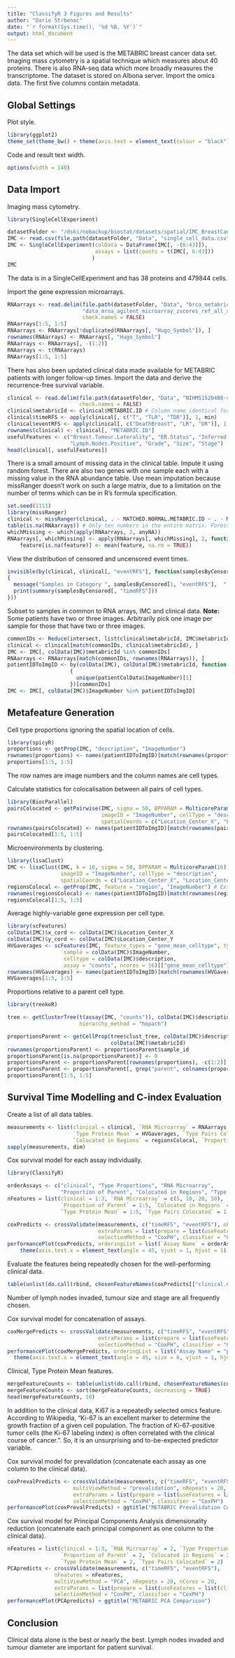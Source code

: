 ```yaml
---
title: "ClassifyR 3 Figures and Results"
author: "Dario Strbenac"
date: "`r format(Sys.time(), '%d %B, %Y')`"
output: html_document
---
```


The data set which will be used is the METABRIC breast cancer data set. Imaging mass cytometry is a spatial technique which measures about 40 proteins. There is also RNA-seq data which more broadly measures the transcriptome. The dataset is stored on Albona server. Import the omics data. The first five columns contain metadata.

## Global Settings

Plot style.

```r
library(ggplot2)
theme_set(theme_bw() + theme(axis.text = element_text(colour = "black"), plot.title = element_text(hjust = 0.5)))
```

Code and result text width.

```r
options(width = 140)
```

## Data Import

Imaging mass cytometry.

```r
library(SingleCellExperiment)
```

```r
datasetFolder <- "/dski/nobackup/biostat/datasets/spatial/IMC_BreastCancer_metabric_Ali2020"
IMC <- read.csv(file.path(datasetFolder, "Data", "single_cell_data.csv"))
IMC <- SingleCellExperiment(colData = DataFrame(IMC[, -(6:43)]),
                            assays = list(counts = t(IMC[, 6:43]))
                           )
IMC
```

The data is in a SingleCellExperiment and has 38 proteins and 479844 cells.

Import the gene expression microarrays.

```r
RNAarrays <- read.delim(file.path(datasetFolder, "Data", "brca_metabric",
                        "data_mrna_agilent_microarray_zscores_ref_all_samples.txt"),
                        check.names = FALSE)
RNAarrays[1:5, 1:5]
RNAarrays <- RNAarrays[!duplicated(RNAarrays[, "Hugo_Symbol"]), ]
rownames(RNAarrays) <- RNAarrays[, "Hugo_Symbol"]
RNAarrays <- RNAarrays[, -(1:2)]
RNAarrays <- t(RNAarrays)
RNAarrays[1:5, 1:5]
```

There has also been updated clinical data made available for METABRIC patients with longer follow-up times. Import the data and derive the recurrence-free survival variable.

```r
clinical <- read.delim(file.path(datasetFolder, "Data", "NIHMS1520488-supplement-Supp_Table_5.txt"),
                       check.names = FALSE)
clinical$metabricId <- clinical$METABRIC.ID # Column name identical for joining to omics data.
clinical$timeRFS <- apply(clinical[, c("T", "TLR", "TDR")], 1, min)
clinical$eventRFS <- apply(clinical[, c("DeathBreast", "LR", "DR")], 1, max)
rownames(clinical) <- clinical[, "METABRIC.ID"]
usefulFeatures <- c("Breast.Tumour.Laterality", "ER.Status", "Inferred.Menopausal.State",
                    "Lymph.Nodes.Positive", "Grade", "Size", "Stage")
head(clinical[, usefulFeatures])
```

There is a small amount of missing data in the clinical table. Impute it using random forest. There are also two genes with one sample each with a missing value in the RNA abundance table. Use mean imputation because missRanger doesn't work on such a large matrix, due to a limitation on the number of terms which can be in R's formula specification.

```r
set.seed(1111)
library(missRanger)
clinical <- missRanger(clinical, . - MATCHED.NORMAL.METABRIC.ID ~ . - METABRIC.ID - MATCHED.NORMAL.METABRIC.ID - Cohort - Date.Of.Diagnosis - Complete.Rec.History - metabricId)
table(is.na(RNAarrays)) # Only ten numbers in the entire matrix. Forest fails.
whichMissing <- which(apply(RNAarrays, 2, anyNA))
RNAarrays[, whichMissing] <- apply(RNAarrays[, whichMissing], 2, function(feature) 
    feature[is.na(feature)] <- mean(feature, na.rm = TRUE))
```

View the distribution of censored and uncensored event times.

```r
invisible(by(clinical, clinical[, "eventRFS"], function(samplesByCensored)
{
  message("Samples in Category ", samplesByCensored[1, "eventRFS"],  " : ", nrow(samplesByCensored))
  print(summary(samplesByCensored[, "timeRFS"]))
}))
```

Subset to samples in common to RNA arrays, IMC and clinical data. **Note:** Some patients have two or three images. Arbitrarily pick one image per sample for those that have two or three images.

```r
commonIDs <- Reduce(intersect, list(clinical$metabricId, IMC$metabricId, rownames(RNAarrays)))
clinical <- clinical[match(commonIDs, clinical$metabricId), ]
IMC <- IMC[, colData(IMC)$metabricId %in% commonIDs]
RNAarrays <- RNAarrays[match(commonIDs, rownames(RNAarrays)), ]
patientIDToImgID <- by(colData(IMC), colData(IMC)$metabricId, function(patientColData)
                    {
                      unique(patientColData$ImageNumber)[1]
                    })[commonIDs]
IMC <- IMC[, colData(IMC)$ImageNumber %in% patientIDToImgID]
```

## Metafeature Generation

Cell type proportions ignoring the spatial location of cells.

```r
library(spicyR)
proportions <- getProp(IMC, "description", "ImageNumber")
rownames(proportions) <- names(patientIDToImgID)[match(rownames(proportions), patientIDToImgID)]
proportions[1:5, 1:5]
```

The row names are image numbers and the column names are cell types.

Calculate statistics for colocalisation between all pairs of cell types.

```r
library(BiocParallel)
pairsColocated <- getPairwise(IMC, sigma = 50, BPPARAM = MulticoreParam(16), fast = TRUE,
                              imageID = "ImageNumber", cellType = "description",
                              spatialCoords = c("Location_Center_X", "Location_Center_Y"))
rownames(pairsColocated) <- names(patientIDToImgID)[match(rownames(pairsColocated), patientIDToImgID)]
pairsColocated[1:5, 1:5]
```

Microenvironments by clustering.

```r
library(lisaClust)
IMC <- lisaClust(IMC, k = 10, sigma = 50, BPPARAM = MulticoreParam(16), fast = FALSE,
                 imageID = "ImageNumber", cellType = "description",
                 spatialCoords = c("Location_Center_X", "Location_Center_Y"))
regionsColocal <- getProp(IMC, feature = "region", "ImageNumber") # Extract newly-added information.
rownames(regionsColocal) <- names(patientIDToImgID)[match(rownames(regionsColocal), patientIDToImgID)]
regionsColocal[1:5, 1:5]
```

Average highly-variable gene expression per cell type.

```r
library(scFeatures)
colData(IMC)$x_cord <- colData(IMC)$Location_Center_X
colData(IMC)$y_cord <- colData(IMC)$Location_Center_Y
HVGaverages <- scFeatures(IMC, feature_types = "gene_mean_celltype", type = "spatial_p",
                  sample = colData(IMC)$ImageNumber,
                  celltype = colData(IMC)$description,
                  assay = "counts", ncores = 16)[["gene_mean_celltype"]]
rownames(HVGaverages) <- names(patientIDToImgID)[match(rownames(HVGaverages), patientIDToImgID)]
HVGaverages[1:5, 1:5]
```

Proportions relative to a parent cell type.

```r
library(treekoR)

tree <- getClusterTree(t(assay(IMC, "counts")), colData(IMC)$description,
                       hierarchy_method = "hopach")

proportionsParent <- getCellProp(tree$clust_tree, colData(IMC)$description, colData(IMC)$metabricId,
                                 colData(IMC)$metabricId)
rownames(proportionsParent) <- proportionsParent$sample_id
proportionsParent[is.na(proportionsParent)] <- 0
proportionsParent <- proportionsParent[rownames(proportions), -c(1:2)]
proportionsParent <- proportionsParent[, grep("parent", colnames(proportionsParent))]
proportionsParent[1:5, 1:5]
```

## Survival Time Modelling and C-index Evaluation

Create a list of all data tables.

```r
measurements <- list(clinical = clinical, `RNA Microarray` = RNAarrays, `Type Proportions` = proportions,
                     `Type Protein Mean` = HVGaverages, `Type Pairs Colocated` = pairsColocated,
                     `Colocated in Regions` = regionsColocal, `Proportion of Parent` = proportionsParent)
sapply(measurements, dim)
```

Cox survival model for each assay individually.

```r
library(ClassifyR)
```

```r
orderAssays <- c("clinical", "Type Proportions", "RNA Microarray",
                 "Proportion of Parent", "Colocated in Regions", "Type Protein Mean", "Type Pairs Colocated")
nFeatures = list(clinical = 1:3, `RNA Microarray` = c(5, 10, 20, 50), `Type Proportions` = 1:5,
                 `Proportion of Parent` = 1:5, `Colocated in Regions` = 1:5,
                 `Type Protein Mean` = 1:5, `Type Pairs Colocated` = 1:5)

coxPredicts <- crossValidate(measurements, c("timeRFS", "eventRFS"), nFeatures = nFeatures,
                             extraParams = list(prepare = list(useFeatures = list(clinical = usefulFeatures))),
                             selectionMethod = "CoxPH", classifier = "CoxPH", nRepeats = 20, nCores = 20)
performancePlot(coxPredicts, orderingList = list(`Assay Name` = orderAssays)) +
    theme(axis.text.x = element_text(angle = 45, vjust = 1, hjust = 1)) + ggtitle("Concordance of Individual Assays")
```

Evaluate the features being repeatedly chosen for the well-performing clinical data.

```r
table(unlist(do.call(rbind, chosenFeatureNames(coxPredicts[["clinical.CoxPH.CoxPH"]]))[, "feature"]))
```

Number of lymph nodes invaded, tumour size and stage are all frequently chosen.

Cox survival model for concatenation of assays.

```r
coxMergePredicts <- crossValidate(measurements, c("timeRFS", "eventRFS"), nFeatures = nFeatures, multiViewMethod = "merge",
                             extraParams = list(prepare = list(useFeatures = list(clinical = usefulFeatures))),
                             selectionMethod = "CoxPH", classifier = "CoxPH", nRepeats = 20, nCores = 20)
performancePlot(coxMergePredicts, orderingList = list("Assay Name" = "performanceDescending")) +
  theme(axis.text.x = element_text(angle = 45, size = 6, vjust = 1, hjust = 1)) + ggtitle("METABRIC All Merges Comparison")
```

Clinical, Type Protein Mean features.

```r
mergeFeatureCounts <- table(unlist(do.call(rbind, chosenFeatureNames(coxMergePredicts[[10]]))[, "feature"]))
mergeFeatureCounts <- sort(mergeFeatureCounts, decreasing = TRUE)
head(mergeFeatureCounts, 10)
```

In addition to the clinical data, Ki67 is a repeatedly selected omics feature. According to Wikipedia, "Ki-67 is an excellent marker to determine the growth fraction of a given cell population. The fraction of Ki-67-positive tumor cells (the Ki-67 labeling index) is often correlated with the clinical course of cancer.". So, it is an unsurprising and to-be-expected predictor variable.

Cox survival model for prevalidation (concatenate each assay as one column to the clinical data).

```r
coxPrevalPredicts <- crossValidate(measurements, c("timeRFS", "eventRFS"), nFeatures = nFeatures,
                     multiViewMethod = "prevalidation", nRepeats = 20, nCores = 20,
                     extraParams = list(prepare = list(useFeatures = list(clinical = usefulFeatures))),
                     selectionMethod = "CoxPH", classifier = "CoxPH")
performancePlot(coxPrevalPredicts) + ggtitle("METABRIC Prevalidation Comparison")
```

Cox survival model for Principal Components Analysis dimensionality reduction (concatenate each principal component as one column to the clinical data).

```r
nFeatures = list(clinical = 1:3, `RNA Microarray` = 2, `Type Proportions` = 2,
                 `Proportion of Parent` = 2, `Colocated in Regions` = 2,
                 `Type Protein Mean` = 2, `Type Pairs Colocated` = 2)
PCApredicts <- crossValidate(measurements, c("timeRFS", "eventRFS"),
               nFeatures = nFeatures,
               multiViewMethod = "PCA", nRepeats = 20, nCores = 20,
               extraParams = list(prepare = list(useFeatures = list(clinical = usefulFeatures))),
               selectionMethod = "CoxPH", classifier = "CoxPH")
performancePlot(PCApredicts) + ggtitle("METABRIC PCA Comparison")
```

## Conclusion

Clinical data alone is the best or nearly the best. Lymph nodes invaded and tumour diameter are important for patient survival.